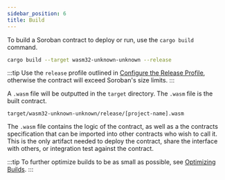 ```yaml
---
sidebar_position: 6
title: Build
---
```


To build a Soroban contract to deploy or run, use the `cargo build` command.

```sh
cargo build --target wasm32-unknown-unknown --release
```

:::tip
Use the `release` profile outlined in [Configure the Release Profile], otherwise
the contract will exceed Soroban's size limits.
:::

A `.wasm` file will be outputted in the `target` directory. The `.wasm` file is
the built contract.

```
target/wasm32-unknown-unknown/release/[project-name].wasm
```

The `.wasm` file contains the logic of the contract, as well as a the contracts
specification that can be imported into other contracts who wish to call it.
This is the only artifact needed to deploy the contract, share the interface
with others, or integration test against the contract.

:::tip
To further optimize builds to be as small as possible, see [Optimizing Builds].
:::

[Configure the Release Profile]: create-a-project#configure-the-release-profile
[Optimizing Builds]: build-optimized
